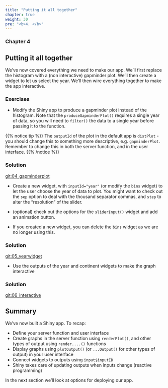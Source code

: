 ```yaml
---
title: "Putting it all together"
chapter: true
weight: 30
pre: "<b>4. </b>"
---
```

### Chapter 4

## Putting it all together

We've now covered everything we need to make our app.  We'll first replace the histogram with a (non interactive) gapminder plot.  We'll then create a widget to let us select the year. We'll then wire everything together to make the app interactive.

### Exercises

* Modify the Shiny app to produce a gapminder plot instead of the histogram.   Note that the `produceGapminderPlot()` requires a single year of data, so you will need to `filter()` the data to a single year before passing it to the function.

{{% notice tip %}}
The `outputId` of the plot in the default app is `distPlot` - you should change this to something more descriptive, e.g. `gapminderPlot`.  Remember to change this in both the server function, and in the user interface.
{{% /notice %}}

### Solution 

[git:04_gapminderplot]()

* Create a new widget, with `inputId="year"` (or modify the `bins` widget) to let the user choose the year of data to plot. You might want to check out the `sep` option to deal with the thousand separator commas, and `step` to alter the "resolution" of the slider.  

* (optional) check out the options for the `sliderInput()` widget and add an animation button.

* If you created a new widget, you can delete the `bins` widget as we are no longer using this.
 
### Solution
 
[git:05_yearwidget]()
 
* Use the outputs of the year and continent widgets to make the graph interactive

### Solution 

[git:06_interactive]()


##  Summary

We've now built a Shiny app.  To recap:
 
* Define your server function and user interface 
* Create graphs in the server function  using `renderPlot()`, and other types of output using `render....()` functions
* Display graphs using `plotOutput()` (or `...Output()` for other types of output) in your user interface
* Connect widgets to outputs using `input$inputID` 
* Shiny takes care of updating outputs when inputs change (reactive programming)

In the next section we'll look at options for deploying our app.
